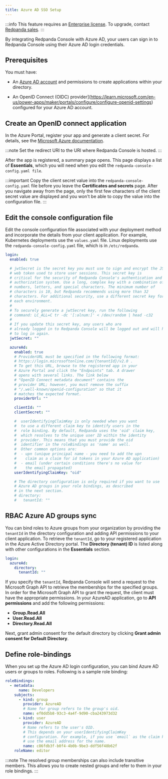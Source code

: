 ```yaml
---
title: Azure AD SSO Setup
---
```


<head>
    <meta name="title" content="Azure AD SSO Authentication in Redpanda Console | Redpanda Docs"/>
    <meta name="description" content="Configure authentication with external identity providers in Redpanda Console."/>
    <link rel="canonical" href="https://docs.redpanda.com/docs/manage/security/console/azure-ad" />
</head>

:::info
This feature requires an [Enterprise license](../../../../get-started/licenses). To upgrade, contact [Redpanda sales](https://redpanda.com/try-redpanda?section=enterprise-cloud).
:::

By integrating Redpanda Console with Azure AD, your users can sign in to Redpanda Console using their Azure AD login credentials.

## Prerequisites

You must have:

- An [Azure AD account](https://learn.microsoft.com/en-us/azure/active-directory/fundamentals/sign-up-organization) and permissions to create applications within your directory.

- An OpenID Connect (OIDC) provider](https://learn.microsoft.com/en-us/power-apps/maker/portals/configure/configure-openid-settings) configured for your Azure AD account.

## Create an OpenID connect application

In the Azure Portal, register your app and generate a client secret. For details, see the [Microsoft Azure documentation](https://learn.microsoft.com/en-us/azure/active-directory/develop/quickstart-register-app#add-credentials).

:::note
Set the redirect URI to the URI where Redpanda Console is hosted.
:::

After the app is registered, a summary page opens. This page displays a list of **Essentials**, which you will need when you edit the `redpanda-console-config.yaml file`.

:::important
Copy the client secret value into the `redpanda-console-config.yaml` file before you leave the **Certificates and secrets** page. After you navigate away from the page, only the first few characters of the client secret value are displayed and you won't be able to copy the value into the configuration file.
:::

## Edit the console configuration file

Edit the console configuration file associated with your deployment method and incorporate the details from your client application. For example, Kubernetes deployments use the `values.yaml` file. Linux deployments use the `redpanda-console-config.yaml` file, which is in `/etc/redpanda`.

```yaml
login:
  enabled: true

  # jwtSecret is the secret key you must use to sign and encrypt the JSON
  # web token used to store user sessions. This secret key is
  # critical for the security of Redpanda Console's authentication and
  # authorization system. Use a long, complex key with a combination of
  # numbers, letters, and special characters. The minimum number of
  # characters is 10, but Redpanda recommends using more than 32
  # characters. For additional security, use a different secret key for
  # each environment.
  #
  # To securely generate a jwtSecret key, run the following
  # command: LC_ALL=C tr -dc '[:alnum:]' < /dev/random | head -c32
  #
  # If you update this secret key, any users who are
  # already logged in to Redpanda Console will be logged out and will have
  # to log in again.
  jwtSecret: ""

  azureAd:
    enabled: true
    # ProviderURL must be specified in the following format:
    # https://login.microsoftonline.com/{tenantId}/v2.0 .
    # To get this URL, browse to the registered app in your 
    # Azure Portal and click the "Endpoints" tab. A drawer 
    # opens with several links. The link below 
    # "OpenID Connect metadata document" contains the 
    # provider URL; however, you must remove the suffix 
    # "/.well-known/openid-configuration" so that it 
    # matches the expected format.
    providerUrl: ""

    clientId: ""
    clientSecret: ""

    #  userIdentifyingClaimKey is only needed when you want 
    #  to use a different claim key to identify users in the 
    #  role binding. By default, Redpanda uses the 'oid' claim key,
    #  which resolves to the unique user ID within the identity 
    #  provider. This means that you must provide the oid 
    #  identifier in the roleBindings as 'name' as well. 
    #  Other common options are:
    #  - upn (unique principal name - you need to add the upn 
    #    claim as a claim for id tokens in your Azure AD application)
    #  - email (under certain conditions there's no value for 
    #    the email propagated)
    userIdentifyingClaimKey: "oid"

    # The directory configuration is only required if you want to use 
    # Azure AD groups in your role bindings, as described 
    # in the next section.
    # directory:
    #   tenantId: ""
```

## RBAC Azure AD groups sync

You can bind roles to Azure groups from your organization by providing the `tenantId` in the directory configuration and adding API permissions to your client application. To retrieve the `tenantId`, go to
your registered application in the Azure Active Directory portal. The **Directory (tenant) ID** is listed
along with other configurations in the **Essentials** section.

```yaml
login:
  azureAd:
    directory:
      tenantId: ""
```

If you specify the `tenantId`, Redpanda Console will send a request to the Microsoft Graph API to retrieve the memberships
for the specified groups. In order for the Microsoft Graph API to grant the request, the client must have the appropriate permissions. In your AzureAD application,
go to **API permissions** and add the following permissions:

* **Group.Read.All**
* **User.Read.All**
* **Directory.Read.All**

Next, grant admin consent for the default directory by clicking **Grant admin consent for Default Directory**.

## Define role-bindings

When you set up the Azure AD login configuration, you can bind Azure AD users or groups to roles. Following is a sample
role binding:

```yaml
roleBindings:
  - metadata:
      name: Developers
    subjects:
      - kind: group
        provider: AzureAD
        # Name for group refers to the group's oid.
        name: ef0dd5b8-93c3-4a4f-9d90-cba243973d32
      - kind: user
        provider: AzureAD
        # Name refers to the user's OID.
        # This depends on your userIdentifyingClaimKey
        # configuration. For example, if you use `email` as the claim key,
        # use the email address for the name.
        name: c86fdb3f-b0f4-4b0b-9be3-ddf56f48b62f
    roleName: editor
```

:::note
The resolved group memberships can also include transitive members. This allows you to create nested groups and refer to them in your role bindings.
:::